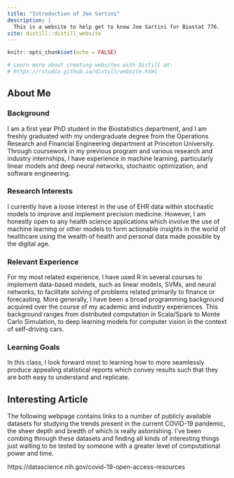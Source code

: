 ```yaml
---
title: "Introduction of Joe Sartini"
description: |
  This is a website to help get to know Joe Sartini for Biostat 776.
site: distill::distill_website
---
```


```r
knitr::opts_chunk$set(echo = FALSE)

# Learn more about creating websites with Distill at:
# https://rstudio.github.io/distill/website.html

```

## About Me

### Background
I am a first year PhD student in the Biostatistics department, and I am freshly graduated with my undergraduate degree from the Operations Research and Financial Engineering department at Princeton University. Through coursework in my previous program and various research and industry internships, I have experience in machine learning, particularly linear models and deep neural networks, stochastic optimization, and software engineering.

### Research Interests
I currently have a loose interest in the use of EHR data within stochastic models to improve and implement precision medicine. However, I am honestly open to any health science applications which involve the use of machine learning or other models to form actionable insights in the world of healthcare using the wealth of health and personal data made possible by the digital age. 

### Relevant Experience
For my most related experience, I have used R in several courses to implement data-based models, such as linear models, SVMs, and neural networks, to facilitate solving of problems related primarily to finance or forecasting. More generally, I have been a broad programming background acquired over the course of my academic and industry experiences. This background ranges from distributed computation in Scala/Spark to Monte Carlo Simulation, to deep learning models for computer vision in the context of self-driving cars.

### Learning Goals
In this class, I look forward most to learning how to more seamlessly produce appealing statistical reports which convey results such that they are both easy to understand and replicate.

## Interesting Article
The following webpage contains links to a number of publicly available datasets for studying the trends present in the current COVID-19 pandemic, the sheer depth and bredth of which is really astonishing. I've been combing through these datasets and finding all kinds of interesting things just waiting to be tested by someone with a greater level of computational power and time.

https://datascience.nih.gov/covid-19-open-access-resources

